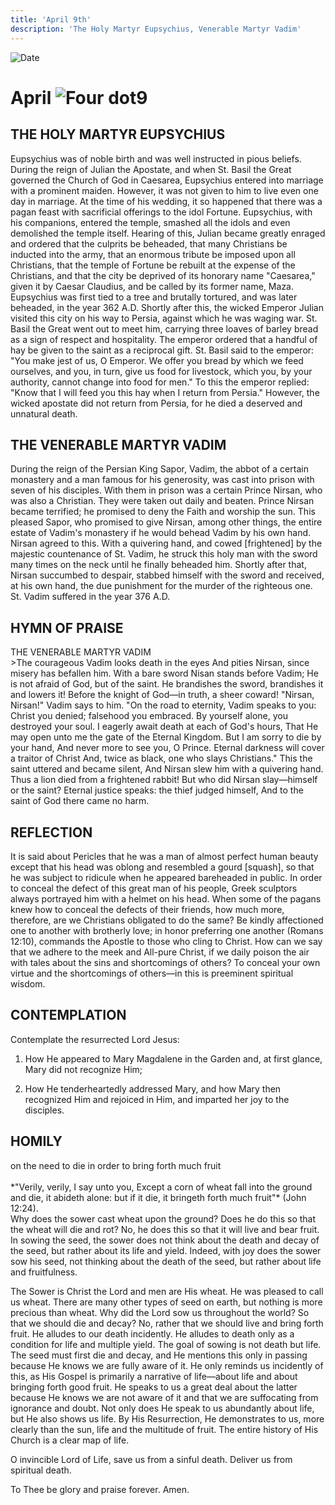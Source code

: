 ```yaml
---
title: 'April 9th'
description: 'The Holy Martyr Eupsychius, Venerable Martyr Vadim'
---
```


<RunningHead />
<Image src="/title-imprint.png" height={68} width={50} alt="Date" className="title-imprint"/>

# <div id="date">April <Image className="four-dot" src="/four-dot.png" height={15} width={15} alt="Four dot" />9</div>

## THE HOLY MARTYR EUPSYCHIUS

Eupsychius was of noble birth and was well instructed in pious beliefs. During the reign of Julian the Apostate, and when St. Basil the Great governed the Church of God in Caesarea, Eupsychius entered into marriage with a prominent maiden. However, it was not given to him to live even one day in marriage. At the time of his wedding, it so happened that there was a pagan feast with sacrificial offerings to the idol Fortune. Eupsychius, with his companions, entered the temple, smashed all the idols and even demolished the temple itself. Hearing of this, Julian became greatly enraged and ordered that the culprits be beheaded, that many Christians be inducted into the army, that an enormous tribute be imposed upon all Christians, that the temple of Fortune be rebuilt at the expense of the Christians, and that the city be deprived of its honorary name "Caesarea," given it by Caesar Claudius, and be called by its former name, Maza.  Eupsychius was first tied to a tree and brutally tortured, and was later beheaded, in the year 362 A.D. Shortly after this, the wicked Emperor Julian visited this city on his way to Persia, against which he was waging war. St. Basil the Great went out to meet him, carrying three loaves of barley bread as a sign of respect and hospitality. The emperor ordered that a handful of hay be given to the saint as a reciprocal gift. St. Basil said to the emperor: "You make jest of us, O Emperor. We offer you bread by which we feed ourselves, and you, in turn, give us food for livestock, which you, by your authority, cannot change into food for men." To this the emperor replied: "Know that I will feed you this hay when I return from Persia." However, the wicked apostate did not return from Persia, for he died a deserved and unnatural death.

## THE VENERABLE MARTYR VADIM

During the reign of the Persian King Sapor, Vadim, the abbot of a certain monastery and a man famous for his generosity, was cast into prison with seven of his disciples. With them in prison was a certain Prince Nirsan, who was also a Christian. They were taken out daily and beaten. Prince Nirsan became terrified; he promised to deny the Faith and worship the sun. This pleased Sapor, who promised to give Nirsan, among other things, the entire estate of Vadim's monastery if he would behead Vadim by his own hand. Nirsan agreed to this. With a quivering hand, and cowed [frightened] by the majestic countenance of St. Vadim, he struck this holy man with the sword many times on the neck until he finally beheaded him. Shortly after that, Nirsan succumbed to despair, stabbed himself with the sword and received, at his own hand, the due punishment for the murder of the righteous one. St. Vadim suffered in the year 376 A.D.


## HYMN OF PRAISE
<div style={{textAlign:'center', color:'crimson', fontWeight:'bold'}}>
THE VENERABLE MARTYR VADIM
</div>
>The courageous Vadim looks death in the eyes  
And pities Nirsan, since misery has befallen him.  
With a bare sword Nisan stands before Vadim;  
He is not afraid of God, but of the saint.  
He brandishes the sword, brandishes it and lowers it!  
Before the knight of God—in truth, a sheer coward!  
"Nirsan, Nirsan!" Vadim says to him.  
"On the road to eternity, Vadim speaks to you:  
Christ you denied; falsehood you embraced.  
By yourself alone, you destroyed your soul.  
I eagerly await death at each of God's hours,  
That He may open unto me the gate of the Eternal Kingdom.  
But I am sorry to die by your hand,  
And never more to see you, O Prince.  
Eternal darkness will cover a traitor of Christ  
And, twice as black, one who slays Christians."  
This the saint uttered and became silent,  
And Nirsan slew him with a quivering hand.  
Thus a lion died from a frightened rabbit!  
But who did Nirsan slay—himself or the saint?  
Eternal justice speaks: the thief judged himself,  
And to the saint of God there came no harm.  


## REFLECTION

It is said about Pericles that he was a man of almost perfect human beauty except that his head was oblong and resembled a gourd [squash], so that he was subject to ridicule when he appeared bareheaded in public. In order to conceal the defect of this great man of his people, Greek sculptors always portrayed him with a helmet on his head. When some of the pagans knew how to conceal the defects of their friends, how much more, therefore, are we Christians obligated to do the same? Be kindly affectioned one to another with brotherly love; in honor preferring one another (Romans 12:10), commands the Apostle to those who cling to Christ. How can we say that we adhere to the meek and All-pure Christ, if we daily poison the air with tales about the sins and shortcomings of others? To conceal your own virtue and the shortcomings of others—in this is preeminent spiritual wisdom.


## CONTEMPLATION

Contemplate the resurrected Lord Jesus:

1. How He appeared to Mary Magdalene in the Garden and, at first glance, Mary did not recognize Him;

2. How He tenderheartedly addressed Mary, and how Mary then recognized Him and rejoiced in Him, and imparted her joy to the disciples.


## HOMILY
<div style={{textAlign:'center', color:'crimson', fontWeight:'bold'}}>
on the need to die in order to bring forth much fruit
</div><br />
<div style={{textAlign:'right'}}>
*"Verily, verily, I say unto you, Except a corn of wheat fall into the ground and die, it abideth alone: but if it die, it bringeth forth much fruit"* (John 12:24).
</div>
Why does the sower cast wheat upon the ground? Does he do this so that the wheat will die and rot? No, he does this so that it will live and bear fruit. In sowing the seed, the sower does not think about the death and decay of the seed, but rather about its life and yield. Indeed, with joy does the sower sow his seed, not thinking about the death of the seed, but rather about life and fruitfulness.

The Sower is Christ the Lord and men are His wheat. He was pleased to call us wheat. There are many other types of seed on earth, but nothing is more precious than wheat. Why did the Lord sow us throughout the world? So that we should die and decay? No, rather that we should live and bring forth fruit. He alludes to our death incidently. He alludes to death only as a condition for life and multiple yield. The goal of sowing is not death but life. The seed must first die and decay, and He mentions this only in passing because He knows we are fully aware of it. He only reminds us incidently of this, as His Gospel is primarily a narrative of life—about life and about bringing forth good fruit. He speaks to us a great deal about the latter because He knows we are not aware of it and that we are suffocating from ignorance and doubt. Not only does He speak to us abundantly about life, but He also shows us life. By His Resurrection, He demonstrates to us, more clearly than the sun, life and the multitude of fruit. The entire history of His Church is a clear map of life.

O invincible Lord of Life, save us from a sinful death. Deliver us from spiritual death.

To Thee be glory and praise forever. Amen.

